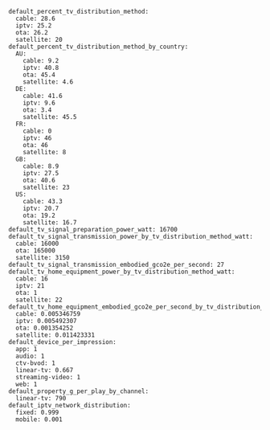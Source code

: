 ```
default_percent_tv_distribution_method:
  cable: 28.6
  iptv: 25.2
  ota: 26.2
  satellite: 20
default_percent_tv_distribution_method_by_country:
  AU:
    cable: 9.2
    iptv: 40.8
    ota: 45.4
    satellite: 4.6
  DE:
    cable: 41.6
    iptv: 9.6
    ota: 3.4
    satellite: 45.5
  FR:
    cable: 0
    iptv: 46
    ota: 46
    satellite: 8
  GB:
    cable: 8.9
    iptv: 27.5
    ota: 40.6
    satellite: 23
  US:
    cable: 43.3
    iptv: 20.7
    ota: 19.2
    satellite: 16.7
default_tv_signal_preparation_power_watt: 16700
default_tv_signal_transmission_power_by_tv_distribution_method_watt:
  cable: 16000
  ota: 165000
  satellite: 3150
default_tv_signal_transmission_embodied_gco2e_per_second: 27
default_tv_home_equipment_power_by_tv_distribution_method_watt:
  cable: 16
  iptv: 21
  ota: 1
  satellite: 22
default_tv_home_equipment_embodied_gco2e_per_second_by_tv_distribution_method:
  cable: 0.005346759
  iptv: 0.005492307
  ota: 0.001354252
  satellite: 0.011423331
default_device_per_impression:
  app: 1
  audio: 1
  ctv-bvod: 1
  linear-tv: 0.667
  streaming-video: 1
  web: 1
default_property_g_per_play_by_channel:
  linear-tv: 790
default_iptv_network_distribution:
  fixed: 0.999
  mobile: 0.001
```
